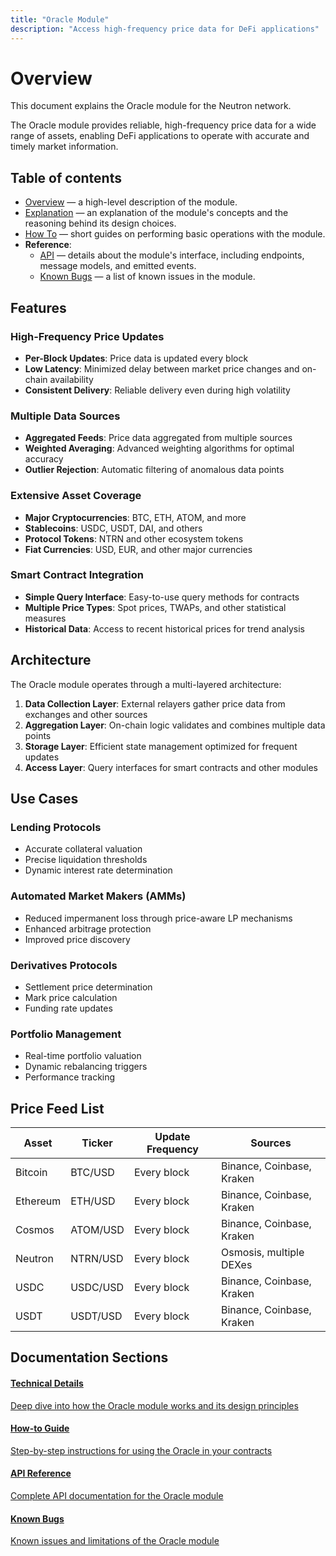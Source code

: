 ```yaml
---
title: "Oracle Module"
description: "Access high-frequency price data for DeFi applications"
---
```


# Overview

This document explains the Oracle module for the Neutron network.

The Oracle module provides reliable, high-frequency price data for a wide range of assets, enabling DeFi applications to operate with accurate and timely market information.

## Table of contents

- [Overview](/developers/modules/oracle/overview) — a high-level description of the module.
- [Explanation](/developers/modules/oracle/explanation) — an explanation of the module's concepts and the reasoning behind its design choices.
- [How To](/developers/modules/oracle/how-to) — short guides on performing basic operations with the module.
- **Reference**:
  - [API](/developers/modules/oracle/api) — details about the module's interface, including endpoints, message models, and emitted events.
  - [Known Bugs](/developers/modules/oracle/known-bugs) — a list of known issues in the module.

## Features

### High-Frequency Price Updates

- **Per-Block Updates**: Price data is updated every block
- **Low Latency**: Minimized delay between market price changes and on-chain availability
- **Consistent Delivery**: Reliable delivery even during high volatility

### Multiple Data Sources

- **Aggregated Feeds**: Price data aggregated from multiple sources
- **Weighted Averaging**: Advanced weighting algorithms for optimal accuracy
- **Outlier Rejection**: Automatic filtering of anomalous data points

### Extensive Asset Coverage

- **Major Cryptocurrencies**: BTC, ETH, ATOM, and more
- **Stablecoins**: USDC, USDT, DAI, and others
- **Protocol Tokens**: NTRN and other ecosystem tokens
- **Fiat Currencies**: USD, EUR, and other major currencies

### Smart Contract Integration

- **Simple Query Interface**: Easy-to-use query methods for contracts
- **Multiple Price Types**: Spot prices, TWAPs, and other statistical measures
- **Historical Data**: Access to recent historical prices for trend analysis

## Architecture

The Oracle module operates through a multi-layered architecture:

1. **Data Collection Layer**: External relayers gather price data from exchanges and other sources
2. **Aggregation Layer**: On-chain logic validates and combines multiple data points
3. **Storage Layer**: Efficient state management optimized for frequent updates
4. **Access Layer**: Query interfaces for smart contracts and other modules

## Use Cases

### Lending Protocols

- Accurate collateral valuation
- Precise liquidation thresholds
- Dynamic interest rate determination

### Automated Market Makers (AMMs)

- Reduced impermanent loss through price-aware LP mechanisms
- Enhanced arbitrage protection
- Improved price discovery

### Derivatives Protocols

- Settlement price determination
- Mark price calculation
- Funding rate updates

### Portfolio Management

- Real-time portfolio valuation
- Dynamic rebalancing triggers
- Performance tracking

## Price Feed List

| Asset | Ticker | Update Frequency | Sources |
|-------|--------|------------------|---------|
| Bitcoin | BTC/USD | Every block | Binance, Coinbase, Kraken |
| Ethereum | ETH/USD | Every block | Binance, Coinbase, Kraken |
| Cosmos | ATOM/USD | Every block | Binance, Coinbase, Kraken |
| Neutron | NTRN/USD | Every block | Osmosis, multiple DEXes |
| USDC | USDC/USD | Every block | Binance, Coinbase, Kraken |
| USDT | USDT/USD | Every block | Binance, Coinbase, Kraken |

## Documentation Sections

<div className="grid grid-cols-1 md:grid-cols-2 gap-6 mt-6 mb-8">
  <a className="flex flex-col p-5 border border-gray-200 dark:border-gray-800 rounded-lg hover:bg-gray-50 dark:hover:bg-gray-900" href="/developers/modules/oracle/explanation">
    <h4 className="font-semibold mb-2">Technical Details</h4>
    <p className="text-sm">Deep dive into how the Oracle module works and its design principles</p>
  </a>
  
  <a className="flex flex-col p-5 border border-gray-200 dark:border-gray-800 rounded-lg hover:bg-gray-50 dark:hover:bg-gray-900" href="/developers/modules/oracle/how-to">
    <h4 className="font-semibold mb-2">How-to Guide</h4>
    <p className="text-sm">Step-by-step instructions for using the Oracle in your contracts</p>
  </a>
  
  <a className="flex flex-col p-5 border border-gray-200 dark:border-gray-800 rounded-lg hover:bg-gray-50 dark:hover:bg-gray-900" href="/developers/modules/oracle/api">
    <h4 className="font-semibold mb-2">API Reference</h4>
    <p className="text-sm">Complete API documentation for the Oracle module</p>
  </a>
  
  <a className="flex flex-col p-5 border border-gray-200 dark:border-gray-800 rounded-lg hover:bg-gray-50 dark:hover:bg-gray-900" href="/developers/modules/oracle/known-bugs">
    <h4 className="font-semibold mb-2">Known Bugs</h4>
    <p className="text-sm">Known issues and limitations of the Oracle module</p>
  </a>
</div> 